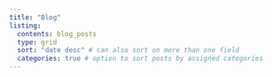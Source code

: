 ```yaml
---
title: "Blog"
listing: 
  contents: blog_posts
  type: grid
  sort: "date desc" # can also sort on more than one field
  categories: true # option to sort posts by assigned categories 
---
```

